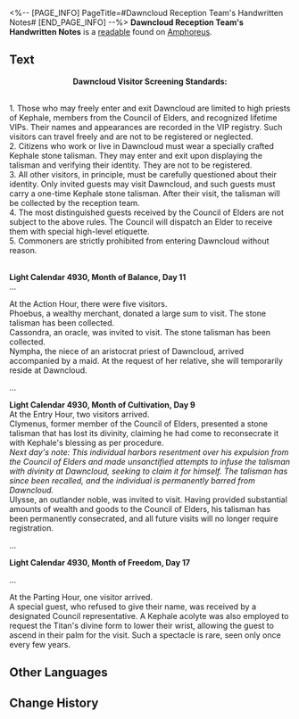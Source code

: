 <%-- [PAGE_INFO]
PageTitle=#Dawncloud Reception Team's Handwritten Notes#
[END_PAGE_INFO] --%>
{{Readable Infobox
|id           = 520
|partIds      = 190847
|title        = 
|image        = Item Dawncloud Reception Team's Handwritten Notes.png
|world        = Amphoreus
|parts        = 1
|author       = <!--to be added-->
|description  = Handwritten notes kept by the reception team at the Dawncloud entrance, documenting visitor screening standards and some daily logs from the team.
|part1        = Dawncloud Reception Team's Handwritten Notes
|source1      = {{cx|Source missing}}
|characters   = 
|factions     = 
}}
'''Dawncloud Reception Team's Handwritten Notes''' is a [[readable]] found on [[Amphoreus]].
<!--
==Location==
{{Map Embed|<map name>|<marker id>}}
-->
==Text==
<div align="center">'''Dawncloud Visitor Screening Standards:'''</div><br />1. Those who may freely enter and exit Dawncloud are limited to high priests of Kephale, members from the Council of Elders, and recognized lifetime VIPs. Their names and appearances are recorded in the VIP registry. Such visitors can travel freely and are not to be registered or neglected.<br />2. Citizens who work or live in Dawncloud must wear a specially crafted Kephale stone talisman. They may enter and exit upon displaying the talisman and verifying their identity. They are not to be registered.<br />3. All other visitors, in principle, must be carefully questioned about their identity. Only invited guests may visit Dawncloud, and such guests must carry a one-time Kephale stone talisman. After their visit, the talisman will be collected by the reception team.<br />4. The most distinguished guests received by the Council of Elders are not subject to the above rules. The Council will dispatch an Elder to receive them with special high-level etiquette.<br />5. Commoners are strictly prohibited from entering Dawncloud without reason.

<br />'''Light Calendar 4930, Month of Balance, Day 11'''<br />...

At the Action Hour, there were five visitors.<br />Phoebus, a wealthy merchant, donated a large sum to visit. The stone talisman has been collected.<br />Cassondra, an oracle, was invited to visit. The stone talisman has been collected.<br />Nympha, the niece of an aristocrat priest of Dawncloud, arrived accompanied by a maid. At the request of her relative, she will temporarily reside at Dawncloud.

...

'''Light Calendar 4930, Month of Cultivation, Day 9'''<br />At the Entry Hour, two visitors arrived.<br />Clymenus, former member of the Council of Elders, presented a stone talisman that has lost its divinity, claiming he had come to reconsecrate it with Kephale's blessing as per procedure.<br />''Next day's note: This individual harbors resentment over his expulsion from the Council of Elders and made unsanctified attempts to infuse the talisman with divinity at Dawncloud, seeking to claim it for himself. The talisman has since been recalled, and the individual is permanently barred from Dawncloud.''<br />Ulysse, an outlander noble, was invited to visit. Having provided substantial amounts of wealth and goods to the Council of Elders, his talisman has been permanently consecrated, and all future visits will no longer require registration.

...

'''Light Calendar 4930, Month of Freedom, Day 17'''

...

At the Parting Hour, one visitor arrived.<br />A special guest, who refused to give their name, was received by a designated Council representative. A Kephale acolyte was also employed to request the Titan's divine form to lower their wrist, allowing the guest to ascend in their palm for the visit. Such a spectacle is rare, seen only once every few years.

<!--
==Trivia==
* 
-->
==Other Languages==
{{Other Languages
|en   = Dawncloud Reception Team's Handwritten Notes
|zhs  = 云崖迎宾组工作手札
|zht  = 雲崖迎賓組工作手札
|ja   = 黎明の崖受付グループの業務日誌
|ko   = 여명의 절벽 접객팀 업무 수첩
|es   = Notas a mano del equipo de bienvenida de Nubealba
|fr   = Notes de l'équipe de réception de Néphauros
|ru   = Заметки администраторов Рассветной вершины
|th   = บันทึกการทำงาน ของฝ่ายรับแขก ณ ยอดอรุณเมฆา
|vi   = Sổ Tay Công Tác Nhóm Đón Khách Vách Mây
|de   = Arbeitsheft des Empfangskomitees von Morgenlichtwolke
|id   = Catatan Tulisan Tangan Tim Resepsionis Tebing Awan
|pt   = Manuscritos da Equipe de Recepção de Nebulaurora
}}

==Change History==
{{Change History|3.2}}